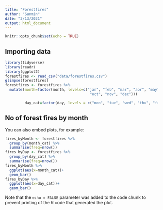 ```yaml
---
title: "Forestfires"
author: "Sunmin"
date: "3/13/2021"
output: html_document
---
```


```r
knitr::opts_chunk$set(echo = TRUE)
```

## Importing data


```r
library(tidyverse)
library(readr)
library(ggplot2)
forestfires <- read_csv("data/forestfires.csv")
glimpse(forestfires)
forestfires <- forestfires %>% 
  mutate(month=factor(month, levels=c("jan", "feb", "mar", "apr", "may", "jun", "jul", "aug", "sep"
                                       "oct", "nov", "dec")))

         day_cat=factor(day, levels = c("mon", "tue", "wed", "thu", "fri", "sat", "sun")))
```

## No of forest fires by month

You can also embed plots, for example:

```r
fires_byMonth <- forestfires %>% 
  group_by(month_cat) %>% 
  summarise(freq=nrow())
fires_byDay <- forestfires %>% 
  group_by(day_cat) %>% 
  summarise(freq=nrow())
fires_byMonth %>% 
  ggplot(aes(x=month_cat))+
  geom_bar()
fires_byDay %>% 
  ggplot(aes(x=day_cat))+
  geom_bar()
```

Note that the `echo = FALSE` parameter was added to the code chunk to prevent printing of the R code that generated the plot.
